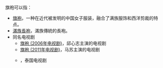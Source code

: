 旗袍可以指：
*[[旗袍|旗袍]]，一种在近代被发明的中国女子服装，融合了满族服饰和西洋剪裁的特点。
*[[滿族長袍|滿族長袍]]，滿族傳統的長袍。
*同名电视剧
**[[旗袍_(2006年电视剧)|旗袍 (2006年电视剧)]]，邱心志主演的电视剧
**[[旗袍_(2011年电视剧)|旗袍 (2011年电视剧)]]，马苏主演的电视剧
**{{link-th|旗袍 (2012年电视剧)|กี่เพ้า (ละครโทรทัศน์)}}，泰国电视剧

{{消歧义|cat=二字作品消歧义}}